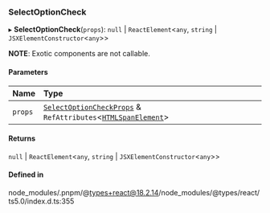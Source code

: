 ### SelectOptionCheck

▸ **SelectOptionCheck**(`props`): `null` \| `ReactElement`\<`any`, `string` \| `JSXElementConstructor`\<`any`\>\>

**NOTE**: Exotic components are not callable.

#### Parameters

| Name    | Type                                                                                                                                                                      |
| :------ | :------------------------------------------------------------------------------------------------------------------------------------------------------------------------ |
| `props` | [`SelectOptionCheckProps`](/components/select-option-check/props.md) & `RefAttributes`\<[`HTMLSpanElement`](https://developer.mozilla.org/docs/Web/API/HTMLSpanElement)\> |

#### Returns

`null` \| `ReactElement`\<`any`, `string` \| `JSXElementConstructor`\<`any`\>\>

#### Defined in

node_modules/.pnpm/@types+react@18.2.14/node_modules/@types/react/ts5.0/index.d.ts:355
